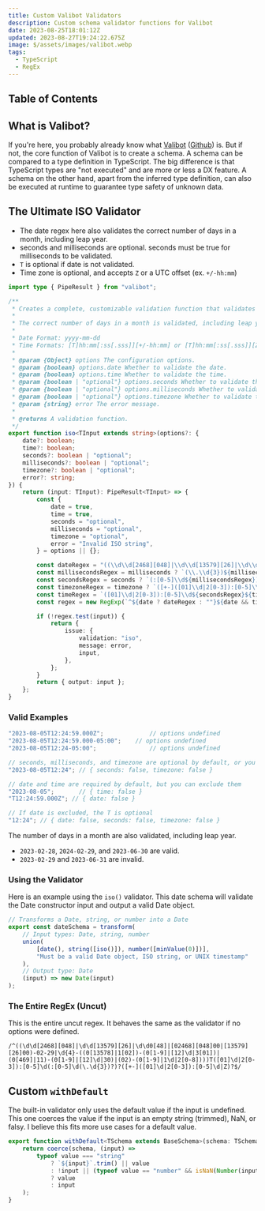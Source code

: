 ```yaml
---
title: Custom Valibot Validators
description: Custom schema validator functions for Valibot
date: 2023-08-25T18:01:12Z
updated: 2023-08-27T19:24:22.675Z
image: $/assets/images/valibot.webp
tags:
  - TypeScript
  - RegEx
---
```


## Table of Contents

## What is Valibot?

If you're here, you probably already know what [Valibot](https://valibot.dev/) 
([Github](https://github.com/fabian-hiller/valibot)) is. But if not, the core function of Valibot 
is to create a schema. A schema can be compared to a type definition in TypeScript. The big 
difference is that TypeScript types are "not executed" and are more or less a DX feature. A schema 
on the other hand, apart from the inferred type definition, can also be executed at runtime to 
guarantee type safety of unknown data.

## The Ultimate ISO Validator

- The date regex here also validates the correct number of days in a month, including leap year.
- seconds and milliseconds are optional. seconds must be true for milliseconds to be validated.
- `T` is optional if date is not validated.
- Time zone is optional, and accepts `Z` or a UTC offset (ex. `+/-hh:mm`)


```typescript
import type { PipeResult } from "valibot";

/**
 * Creates a complete, customizable validation function that validates a datetime.
 *
 * The correct number of days in a month is validated, including leap year.
 *
 * Date Format: yyyy-mm-dd
 * Time Formats: [T]hh:mm[:ss[.sss]][+/-hh:mm] or [T]hh:mm[:ss[.sss]][Z]
 *
 * @param {Object} options The configuration options.
 * @param {boolean} options.date Whether to validate the date.
 * @param {boolean} options.time Whether to validate the time.
 * @param {boolean | "optional"} options.seconds Whether to validate the seconds.
 * @param {boolean | "optional"} options.milliseconds Whether to validate the milliseconds.
 * @param {boolean | "optional"} options.timezone Whether to validate the timezone.
 * @param {string} error The error message.
 *
 * @returns A validation function.
 */
export function iso<TInput extends string>(options?: {
	date?: boolean;
	time?: boolean;
	seconds?: boolean | "optional";
	milliseconds?: boolean | "optional";
	timezone?: boolean | "optional";
	error?: string;
}) {
	return (input: TInput): PipeResult<TInput> => {
		const {
			date = true,
			time = true,
			seconds = "optional",
			milliseconds = "optional",
			timezone = "optional",
			error = "Invalid ISO string",
		} = options || {};

		const dateRegex = "((\\d\\d[2468][048]|\\d\\d[13579][26]|\\d\\d0[48]|[02468][048]00|[13579][26]00)-02-29|\\d{4}-((0[13578]|1[02])-(0[1-9]|[12]\\d|3[01])|(0[469]|11)-(0[1-9]|[12]\\d|30)|(02)-(0[1-9]|1\\d|2[0-8])))";
		const millisecondsRegex = milliseconds ? `(\\.\\d{3})${milliseconds === "optional" ? "?" : ""}` : "";
		const secondsRegex = seconds ? `(:[0-5]\\d${millisecondsRegex})${seconds === "optional" ? "?" : ""}` : "";
		const timezoneRegex = timezone ? `([+-]([01]\\d|2[0-3]):[0-5]\\d|Z)${timezone === "optional" ? "?" : ""}` : "";
		const timeRegex = `([01]\\d|2[0-3]):[0-5]\\d${secondsRegex}${timezoneRegex}`;
		const regex = new RegExp(`^${date ? dateRegex : ""}${date && time ? "T" : time ? "T?" : ""}${time ? timeRegex : ""}$`);

		if (!regex.test(input)) {
			return {
				issue: {
					validation: "iso",
					message: error,
					input,
				},
			};
		}
		return { output: input };
	};
}
```

### Valid Examples

```typescript
"2023-08-05T12:24:59.000Z"; 			// options undefined
"2023-08-05T12:24:59.000-05:00"; 	// options undefined
"2023-08-05T12:24-05:00"; 				// options undefined

// seconds, milliseconds, and timezone are optional by default, or you can explicitly exclude them
"2023-08-05T12:24"; // { seconds: false, timezone: false }

// date and time are required by default, but you can exclude them
"2023-08-05"; 		// { time: false }
"T12:24:59.000Z"; // { date: false }

// If date is excluded, the T is optional
"12:24"; // { date: false, seconds: false, timezone: false }
```

The number of days in a month are also validated, including leap year.

- `2023-02-28`, `2024-02-29`, and `2023-06-30` are valid.
- `2023-02-29` and `2023-06-31` are invalid.

### Using the Validator

Here is an example using the `iso()` validator. This date schema will validate the Date constructor 
input and output a valid Date object.

```typescript
// Transforms a Date, string, or number into a Date
export const dateSchema = transform(
	// Input types: Date, string, number
	union(
		[date(), string([iso()]), number([minValue(0)])], 
		"Must be a valid Date object, ISO string, or UNIX timestamp"
	),
	// Output type: Date
	(input) => new Date(input)
);
```

### The Entire RegEx (Uncut)

This is the entire uncut regex. It behaves the same as the validator if no options were defined.

```
/^((\d\d[2468][048]|\d\d[13579][26]|\d\d0[48]|[02468][048]00|[13579][26]00)-02-29|\d{4}-((0[13578]|1[02])-(0[1-9]|[12]\d|3[01])|(0[469]|11)-(0[1-9]|[12]\d|30)|(02)-(0[1-9]|1\d|2[0-8])))T([01]\d|2[0-3]):[0-5]\d(:[0-5]\d(\.\d{3})?)?([+-]([01]\d|2[0-3]):[0-5]\d|Z)?$/
```

## Custom `withDefault`

The built-in validator only uses the default value if the input is undefined. This one coerces the 
value if the input is an empty string (trimmed), NaN, or falsy. I believe this fits more use cases 
for a default value.

```typescript
export function withDefault<TSchema extends BaseSchema>(schema: TSchema, value: Input<TSchema>) {
	return coerce(schema, (input) =>
		typeof value === "string" 
			? `${input}`.trim() || value 
			: !input || (typeof value == "number" && isNaN(Number(input))) 
			? value 
			: input
	);
}
```
